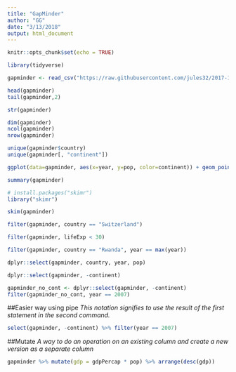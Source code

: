 ```yaml
---
title: "GapMinder"
author: "GG"
date: "3/13/2018"
output: html_document
---
```


```r
knitr::opts_chunk$set(echo = TRUE)
```


```r
library(tidyverse)
```

```r
gapminder <- read_csv("https://raw.githubusercontent.com/jules32/2017-11-30-MBARI/gh-pages/data/gapminder.csv")
```

```r
head(gapminder)
tail(gapminder,2)
```


```r
str(gapminder)
```

```r
dim(gapminder)
ncol(gapminder)
nrow(gapminder)
```

```r
unique(gapminder$country)
unique(gapminder[, "continent"])
```


```r
ggplot(data=gapminder, aes(x=year, y=pop, color=continent)) + geom_point() 
```

```r
summary(gapminder)
```

```r
# install.packages("skimr")
library("skimr")
```

```r
skim(gapminder)
```

```r
filter(gapminder, country == "Switzerland")
```

```r
filter(gapminder, lifeExp < 30)
```

```r
filter(gapminder, country == "Rwanda", year == max(year))
```

```r
dplyr::select(gapminder, country, year, pop)
```

```r
dplyr::select(gapminder, -continent)
```

```r
gapminder_no_cont <- dplyr::select(gapminder, -continent)
filter(gapminder_no_cont, year == 2007)
```

##Easier way using pipe
*This notation signifies to use the result of the first statement in the second command.* 

```r
select(gapminder, -continent) %>% filter(year == 2007)
```

##Mutate
*A way to do an operation on an existing column and create a new version as a separate column*

```r
gapminder %>% mutate(gdp = gdpPercap * pop) %>% arrange(desc(gdp))
```














